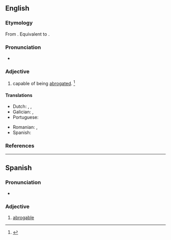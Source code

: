 ==English==

===Etymology===
From {{der|en|la|abrogō}}. Equivalent to {{af|en|abrogate|-able}}.

===Pronunciation===
* {{a|US}} {{IPA|en|/ˈæb.ɹə.ɡə.bl̩/}}

===Adjective===
{{en-adj}}

# capable of being [[abrogated]]. {{defdate|First attested in the late 16<sup>th</sup> century.}}<ref>{{R:SOED5|page=8}}</ref>

====Translations====
{{trans-top|capable of being abrogated}}
* Dutch: {{t|nl|ophefbaar}}, {{t|nl|intrekbaar}}, {{t|nl|afschafbaar}}
* Galician: {{t+|gl|abrogábel}}, {{t+|gl|abrogable}}
* Portuguese: {{t+|pt|ab-rogável}}
{{trans-mid}}
* Romanian: {{t|ro|abrogabil|m}}, {{t|ro|abrogabilă|f}}
* Spanish: {{t+|es|abrogable}}
{{trans-bottom}}

===References===
<references/>

----

==Spanish==

===Pronunciation===
* {{es-IPA|abrrogable}}

===Adjective===
{{es-adj}}

# [[#English|abrogable]] {{gloss|capable of being abrogated}}